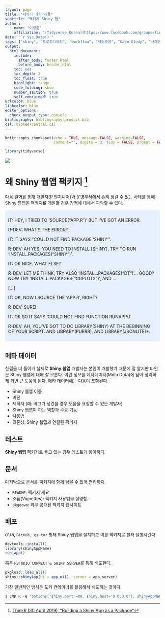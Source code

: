 ```yaml
---
layout: page
title: "데이터 과학 제품"
subtitle: "팩키지 Shiny 앱"
author:
  - name: "이광춘"
    affiliation: "[Tidyverse Korea](https://www.facebook.com/groups/tidyverse/)"
date: "`r Sys.Date()`"
tags: ["shiny", "프로토타이핑", "workflow", "작업흐름", "Case Study", "사례연구", "헬로월드", "팩키지", "shiny 웹앱"]
output:
  html_document: 
    include:
      after_body: footer.html
      before_body: header.html
    toc: yes
    toc_depth: 2
    toc_float: true
    highlight: tango
    code_folding: show
    number_section: true
    self_contained: true
urlcolor: blue
linkcolor: blue
editor_options: 
  chunk_output_type: console
bibliography: bibliography-product.bib
csl: biomed-central.csl
---
```


```r
knitr::opts_chunk$set(echo = TRUE, message=FALSE, warning=FALSE,
                      comment="", digits = 3, tidy = FALSE, prompt = FALSE, fig.align = 'center')

library(tidyverse)
```

![](fig/shiny-app-as-a-package.png)

# 왜 Shiny 웹앱 팩키지 [^why-shiny-package] {#why-shiny-package}

[^why-shiny-package]: [ThinkR (30 April 2019), "Building a Shiny App as a Package"](https://rtask.thinkr.fr/building-a-shiny-app-as-a-package/)

다음 일화를 통해 개발자(R 엔지니어)와 운영부서에서 흔히 생길 수 있는 사례를 통해 Shiny 웹앱을 팩키지로 개발할 경우 장점에 대해서 파악할 수 있다.

<style>
div.blue { background-color:#e6f0ff; border-radius: 5px; padding: 10px;}
</style>
<div class = "blue">

IT: HEY, I TRIED TO ‘SOURCE(“APP.R”)’ BUT I’VE GOT AN ERROR.

R-DEV: WHAT’S THE ERROR?

IT: IT SAYS “COULD NOT FIND PACKAGE ‘SHINY'”.

R-DEV: AH YES, YOU NEED TO INSTALL {SHINY}. TRY TO RUN ‘INSTALL.PACKAGES(“SHINY”)’.

IT: OK NICE. WHAT ELSE?

R-DEV: LET ME THINK, TRY ALSO ‘INSTALL.PACKAGES(“DT”)’… GOOD? NOW TRY ‘INSTALL.PACKAGES(“GGPLOT2”)’, AND …

[…]

IT: OK, NOW I SOURCE THE ‘APP.R’, RIGHT?

R-DEV: SURE!

IT: OK SO IT SAYS ‘COULD NOT FIND FUNCTION RUNAPP()’

R-DEV: AH, YOU’VE GOT TO DO LIBRARY(SHINY) AT THE BEGINNING OF YOUR SCRIPT. AND LIBRARY(PURRR), AND LIBRARY(JSONLITE)*.
</div>

## 메타 데이터 {#shiny-meta-data}

한걸음 더 들어가 실제로 **Shiny 웹앱** 개발자는 본인이 개발했기 때문에 잘 알지만 타인은 Shiny 웹앱에 대해 잘 모른다. 이런 정보를 메타데이터(Meta Data)에 담아 정리하게 되면 큰 도움이 된다. 메타 데이터에는 다음이 포함된다.

- Shiny 웹앱 이름
- 버전
- 제작자 (예: 버그가 생겼을 경우 도움을 요청할 수 있는 개발자)
- Shiny 웹앱이 하는 역할과 주요 기능
- 사용법
- 의존성: Shiny 웹앱과 연결된 팩키지

## 테스트 {#shiny-test}

**Shiny 웹앱** 팩키지로 들고 있는 경우 테스트가 용이하다.

## 문서 {#shiny-documentation}

마지막으로 문서를 팩키지에 함께 담을 수 있어 편리하다.

- `README`: 팩키지 개요
- 소품(Vignettes): 팩키지 사용법을 설명함.
- `pkgdown`: 외부 공개된 팩키지 웹사이트

## 배포 {#shiny-deployment}

`CRAN`, `GitHub`, `.gz.tar` 형태 Shiny 웹앱을 설치하고 이를 팩키지로 불러 실행시킨다.

```r
devtools::install()   
library(shinyAppName) 
run_app()
```

혹은 `RSTUDIO CONNECT & SHINY SERVER`를 통해 배포한다.

```r
pkgload::load_all()
shiny::shinyApp(ui = app_ui(), server = app_server)
```

가장 일반적인 방식은 도커 컨테이너를 활용해서 배포하는 것이다.

```r
$ CMD R -e 'options("shiny.port"=80, shiny.host="0.0.0.0"); shinyAppName::run_app()'
```


